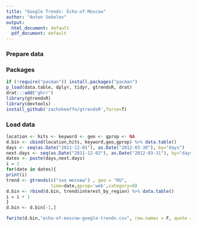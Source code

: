 ```yaml
---
title: "Google Trends: Echo-of-Moscow"
author: "Anton Sobolev"
output:
  html_document: default
  pdf_document: default
---
```

### Prepare data
### Packages
```r
if (!require("pacman")) install.packages("pacman")
p_load(data.table, dplyr, tidyr, gtrendsR, drat)
drat:::add("ghrr") 
library(gtrendsR)
library(devtools)
install_github('zachokeeffe/gtrendsR',force=T)
```
### Load data

```r
location <- hits <- keyword <- geo <- gprop <- NA
d.bin <- cbind(location,hits, keyword,geo,gprop) %>% data.table()
days <- seq(as.Date("2011-12-01"), as.Date("2012-03-30"), by="days")
next.days <- seq(as.Date("2011-12-02"), as.Date("2012-03-31"), by="days")
dates <- paste(days,next.days)
i = 1
for(date in dates){
print(i)
trend <- gtrends(c("эхо москвы") , geo = "RU",
                 time=date,gprop='web',category=0)
d.bin <- rbind(d.bin, trend$interest_by_region) %>% data.table()
i = i + 1
}
d.bin <- d.bin[-1,]
```

```r
fwrite(d.bin,"echo-of-moscow-google-trends.csv", row.names = F, quote = F, append = F)
```

